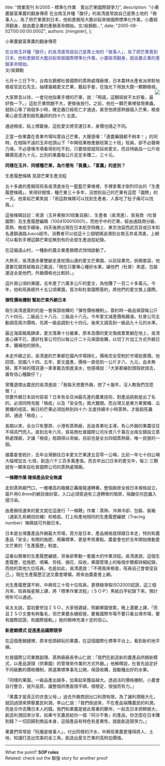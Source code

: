 
  title: "商業周刊 8/2005 - 標準化作業　賣出芒果國際競爭力",
  description: "小果農變富果農的翻身傳奇 在台南玉井種「酸仔」的吳清進常說自己是靠土地的「做事人」，為了把芒果賣到日本，他和產銷班大膽卯起來做國際標準化作業。小農經濟翻身，就由農企業的產銷革命開始。文/吳錦勳...",
  date: "2005-08-02T00:00:00.000Z",
  authors: [mingster],
};

<p>小果農變富果農的翻身傳奇</p>
<p><span style="color:#333399;">在台南玉井種「酸仔」的吳清進常說自己是靠土地的「做事人」，為了把芒果賣到日本，他和產銷班大膽卯起來做國際標準化作業。小農經濟翻身，就由農企業的產銷革命開始。</span><br />文/吳錦勳</p>
<p>七月十三日下午，台南左鎮鄉杜普國際的蒸熱處理廠裡，日本農林水產省派來駐地檢疫官武石先生，抽樣幾箱愛文芒果，戴起手套，在強光下用放大鏡一顆顆檢視。<img src="/img/1.gif" align="right" /></p>
<p>大家屏息以待，一會兒他指著手裡的芒果，說：「啊諾，這顆斑紋不太好看，最好換一下。」這批芒果問題不大，更換後放行。之前，他在一顆芒果裡發現果蟲，就耐心等了兩個多小時，確定蟲已經死亡才通過，甚至他將感熱器插入芒果，檢查果心是否達到殺死蟲卵的四十六‧五度。</p>
<p>通過檢疫，貼上標籤後，這批愛文將空運日本，身價也隨之不同。</p>
<p>正當一些果農在青果市場叫賣自己芒果，大聲感嘆：「連農藥錢都不夠本！」的同時，在相隔不遠的玉井枕頭山下「中興班果樹產銷班第三十班」班員，卻不必聲嘶力竭，不必感嘆市場看得到吃不到，只要按部就班採收愛文，而且特級品一公斤收購價高達九十元，比別的果農每公斤足足多賺二、三十元。</p>
<p><strong>同樣在玉井、同樣種芒果，為什麼有「貧農」、「富農」的差別？</strong></p>
<p>生產履歷條碼 見證芒果生產流程</p>
<p>五十多歲的產銷班班長吳清進坐在一籃籃芒果堆裡，手裡拿著才剛列印出的「生產履歷條碼」，笑得好開懷，種芒果三十多年，沒想到自己的芒果有這麼「國際」的一天。他拿起芒果笑說：「用這款條碼可以找到生產者，人客吃了肚子痛可以找我。」</p>
<p>這張條碼註記：來源（玉井果樹30班集貨廠）、生產者（吳清進）、貿易商（杜普國際）及生產履歷編碼（1004105010001）。而他手中的芒果，經由通路商分級、蒸熱、檢疫手續後，四天後將出現在日本航空飛機上、東京池袋西武百貨或日本知名連鎖通路Jusco超市。消費者可以從這十三個號碼追溯到台南玉井吳清進，上網可以看到手裡這顆芒果從無到有的全部生產過程紀錄。</p>
<p>在這偏遠山村，一種新的農企業產銷模式悄悄啟動了。</p>
<p>大熱天，吳清進赤著雙腳走進枕頭山邊的愛文芒果園，以前採果完，拆開套袋，他還要花錢買紙箱自己載送，「現在只要專心種好水果，讓他們（杜普）來選，包裝運送全是他們，外銷價格也比較好。」</p>
<p>這片兩公頃的果園，去年產了六萬多公斤的愛文，為他賺了一百二十多萬元。今年，他和班員總共十五公頃果園，首次和杜普國際簽約，將他們的愛文推上國際。</p>
<p><strong>彈性價格機制 幫助芒果外銷日本</strong></p>
<p>吸引吳清進簽約的是一套保證收購的「彈性價格機制」。簽約時一級品保證每公斤六十四元、二級品三十八元、三級品十八元。今年愛文減產價格飆漲，杜普公司主動調高兩次價格，先將一級品調到七十四元。後來又調高到一級品九十元的水準。</p>
<p>最近海棠颱風肆虐，愛文落果十分嚴重，原本高價的愛文傷痕累累躺在地上，吳清進心痛不已，還好杜普公司仍以每公斤二十元保證收購，以切丁片加工方式外銷日本，彌補他的損失。</p>
<p>未走外銷之前，吳清進的芒果都在國內市場掙扎，價格完全受制於市場拍賣價。他回憶，民國八十四、五年，愛文盛產，價格一直低到一公斤才八、九元，血本無歸，賣不掉的殘貨還一車車載去倒進溪水，他感嘆說：「大家都嚇到頭殼欲燒去，誰有信心種酸仔？」</p>
<p>曾獲選傑出農民的吳清進說：「我每天想要外銷，想了十幾年，沒人教我們怎麼做！」<br />但要外銷日本談何容易？日本有全亞洲最先進的農業技術，對產品挑剔是出了名的，必須同時克服「檢疫」以及「安全性」兩大難關。而台灣又是東方果實蠅、瓜實蠅的疫區，輸日的芒果必須加熱到四十六‧五度持續半小時蒸熱，才能殺死蟲卵，通過「檢疫」 。</p>
<p>長期以來，全台只有豐原、小港有蒸熱廠，且由青果社主導，有心外銷的果農往往不得其門而入。直到去年六月，貿易商杜普國際公司斥資八千萬在台南左鎮設立蒸熱處理廠，才讓「檢疫」瓶頸得以突破。目前也是全台四個蒸熱廠，唯一民營的一個。</p>
<p>據農委會統計，去年台灣銷往日本愛文芒果達五百零一公噸，比前一年七十四公噸大幅增加五‧七倍，創造六千三百多萬產值。而去年出口日本的愛文中，每三‧三顆就有一顆來自杜普國際公司的蒸熱處理廠。</p>
<p><strong>一條鞭作業 確保產品安全無虞</strong></p>
<p>走到蒸熱廠門口，一層樓高的箱櫃正轟隆隆運轉著。整個廠房全按日本規格設立，窗戶用0.6mm的網目做紗窗，入口必須穿過有三道轉彎的暗房，隔離任何昆蟲入侵污染。</p>
<p>由產銷班運來的愛文就在這進行「一條鞭」作業：蒸熱、沖淋冷卻、包裝、裝箱（通氣孔有網目防蠅）和檢疫。打上和產地相同的生產履歷編號（Tracing number）條碼就可外銷日本。</p>
<p>日本是台灣農產品外銷最大市場，買方是日本，產品規格就得跟日本走，特別和農產品「安全」有關的施肥、用藥標準，更是考核重點。農委會也於去年開始推動愛文芒果的「生產履歷」制度。</p>
<p>這看似簡單的生產履歷編號，背後卻牽動一套龐大的作業流程。吳清進說，這個生產履歷，從施肥、噴藥、剪枝、摘花、採收，果園管理上的每個步驟都詳細紀錄，而他的其他九位班員，也是如此，吳清進說：「不用我來檢查，班員自己會督促自己。」現在生產履歷正送交農會建檔，將來由農委會上網。</p>
<p>光生產履歷還不夠，中興班三十班十位班員，更積極爭取ISO2000認證，這三個月來，班員每星期上課，將「標準作業流程」（ＳＯＰ）黑紙白字紀錄下來，預計明年可以通過。</p>
<p>吳太太說，當初要參加ＩＳＯ，大家很遲疑，照顧果園很累，晚上還要上課，「而且ＩＳＯ文書有夠龜毛，但芒果要永續經營，要看國際市場不要只看台灣市場，要有國際認證，和國際接軌。」她的眼神充滿十足的信心。</p>
<p><strong>新產銷模式 促進產品國際競爭</strong></p>
<p>在這個產銷鏈裡，原本低頭耕耘的果農，在這個國際化標準平台上，看到新的地平線。</p>
<p>杜普國際公司業務副理、蒸熱廠廠長李山仁說：「我們在創造新的農產品供銷新模式，以產品源頭（供果園）的管理來作業的方式外銷。」他解釋說，杜普先設定好不同級數的價格機制，將選果標準事先公開，保證收購，鼓勵種出好的水果。</p>
<p>「同樣的果園，一級品產出越多，加乘起來獲益越大。透過活的價格機制，小農會自行整合，提升品質，讓整個供應面很平順，很穩定，很強而有力。」</p>
<p>「果農才是真正的衣食父母，」過去外銷商因出口利潤有限，為了讓利潤極大化，就回過頭來擠壓農民利潤。李山仁說：「我們倒過來，不在產品端賺農民的利潤，而是合作去賺日本人的錢。我們和果農是彼此尊重的夥伴，一起去日本把餅做大，創造利潤回來分享。如果今天農民給你一個『阿沙不魯』的產品，你怎麼在日本賺到錢？一切回歸到商品本身，這個產品有特色有差異性，就能創造競爭力。」</p>
<p>果農們常常說「阮攏是做事人」，付出同樣的汗水，中興班果農更懂得將人、土地、知識打造出完美的金三角，創造出愛文芒果的高附加價值。<br />
<hr />What the point? <strong>SOP rules<br /></strong>Related: check out the 聯強 story for another proof </p></p>
